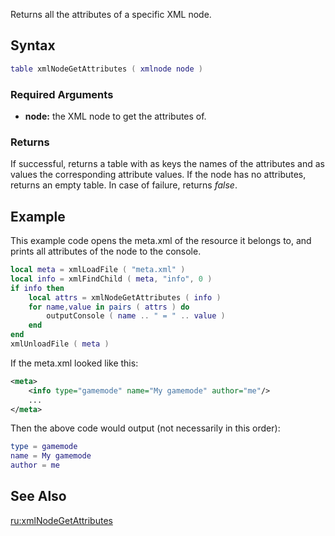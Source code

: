 
{{Server client function}}

Returns all the attributes of a specific XML node.

==Syntax==
<syntaxhighlight lang="lua">
table xmlNodeGetAttributes ( xmlnode node )
</syntaxhighlight>
{{OOP||[[/xmlnode.md|xmlnode]]:getAttributes|attributes}}
===Required Arguments===
*'''node:''' the XML node to get the attributes of.

===Returns===
If successful, returns a table with as keys the names of the attributes and as values the corresponding attribute values. If the node has no attributes, returns an empty table. In case of failure, returns ''false''.

==Example==
<section name="Server" class="server" show="true">
This example code opens the meta.xml of the resource it belongs to, and prints all attributes of the <info> node to the console.
<syntaxhighlight lang="lua">
local meta = xmlLoadFile ( "meta.xml" )
local info = xmlFindChild ( meta, "info", 0 )
if info then
    local attrs = xmlNodeGetAttributes ( info )
    for name,value in pairs ( attrs ) do
        outputConsole ( name .. " = " .. value )
    end
end
xmlUnloadFile ( meta )
</syntaxhighlight>

If the meta.xml looked like this:
<syntaxhighlight lang="xml">
<meta>
    <info type="gamemode" name="My gamemode" author="me"/>
    ...
</meta>
</syntaxhighlight>

Then the above code would output (not necessarily in this order):
<syntaxhighlight lang="lua">
type = gamemode
name = My gamemode
author = me
</syntaxhighlight>
</section>

==See Also==
{{XML functions}}
[[/ru:xmlNodeGetAttributes.md|ru:xmlNodeGetAttributes]]